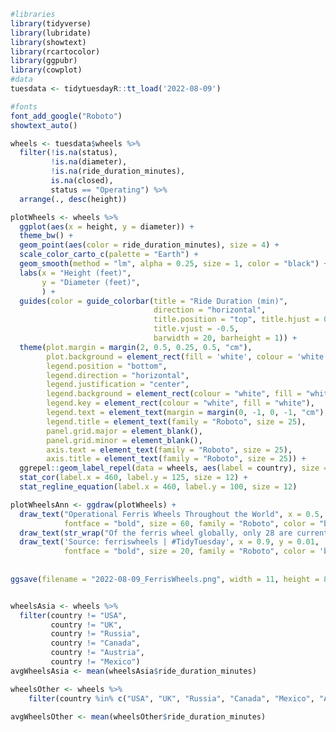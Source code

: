 ```r
#libraries
library(tidyverse)
library(lubridate)
library(showtext)
library(rcartocolor)
library(ggpubr)
library(cowplot)
#data
tuesdata <- tidytuesdayR::tt_load('2022-08-09')

#fonts
font_add_google("Roboto")
showtext_auto()
```

```r
wheels <- tuesdata$wheels %>%
  filter(!is.na(status),
         !is.na(diameter),
         !is.na(ride_duration_minutes),
         is.na(closed),
         status == "Operating") %>%
  arrange(., desc(height))

plotWheels <- wheels %>%
  ggplot(aes(x = height, y = diameter)) +
  theme_bw() +
  geom_point(aes(color = ride_duration_minutes), size = 4) +
  scale_color_carto_c(palette = "Earth") +
  geom_smooth(method = "lm", alpha = 0.25, size = 1, color = "black") +
  labs(x = "Height (feet)",
       y = "Diameter (feet)",
       ) +
  guides(color = guide_colorbar(title = "Ride Duration (min)", 
                                direction = "horizontal", 
                                title.position = "top", title.hjust = 0.5,
                                title.vjust = -0.5,
                                barwidth = 20, barheight = 1)) +
  theme(plot.margin = margin(2, 0.5, 0.25, 0.5, "cm"),
        plot.background = element_rect(fill = 'white', colour = 'white'),
        legend.position = "bottom",
        legend.direction = "horizontal",
        legend.justification = "center",
        legend.background = element_rect(colour = "white", fill = "white"),
        legend.key = element_rect(colour = "white", fill = "white"),
        legend.text = element_text(margin = margin(0, -1, 0, -1, "cm"), family = "Roboto", size = 20),
        legend.title = element_text(family = "Roboto", size = 25),
        panel.grid.major = element_blank(),
        panel.grid.minor = element_blank(),
        axis.text = element_text(family = "Roboto", size = 25),
        axis.title = element_text(family = "Roboto", size = 25)) +
  ggrepel::geom_label_repel(data = wheels, aes(label = country), size = 12, max.overlaps = 15) +
  stat_cor(label.x = 460, label.y = 125, size = 12) +
  stat_regline_equation(label.x = 460, label.y = 100, size = 12)

plotWheelsAnn <- ggdraw(plotWheels) +
  draw_text("Operational Ferris Wheels Throughout the World", x = 0.5, y = 0.95,
            fontface = "bold", size = 60, family = "Roboto", color = "black") +
  draw_text(str_wrap("Of the ferris wheel globally, only 28 are currently operating with approximately 65-percent operating in Asian countries. Of these 65-percent, the average ride duration was approximately 20 minutes compared to only 14 minutes for ferris wheels operating in other regions."), lineheight = 0.5, size = 32, x = 0.5, y = 0.83) +
  draw_text('Source: ferriswheels | #TidyTuesday', x = 0.9, y = 0.01,
            fontface = "bold", size = 20, family = "Roboto", color = 'black', vjust = -0.001)
  
  
ggsave(filename = "2022-08-09_FerrisWheels.png", width = 11, height = 8, unit = "in")



```

```r
wheelsAsia <- wheels %>%
  filter(country != "USA",
         country != "UK",
         country != "Russia",
         country != "Canada",
         country != "Austria",
         country != "Mexico")
avgWheelsAsia <- mean(wheelsAsia$ride_duration_minutes)

wheelsOther <- wheels %>%
    filter(country %in% c("USA", "UK", "Russia", "Canada", "Mexico", "Austria"))

avgWheelsOther <- mean(wheelsOther$ride_duration_minutes)

```

